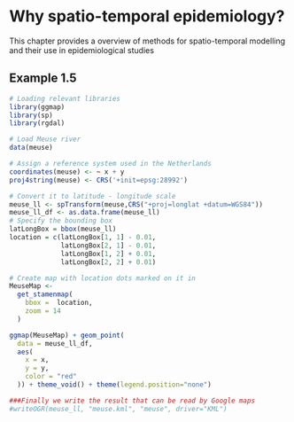 # Why spatio-temporal epidemiology? {#why}

This chapter provides a overview of methods for spatio-temporal modelling and their use in epidemiological studies 


## Example 1.5 {-}

```r
# Loading relevant libraries
library(ggmap)
library(sp)
library(rgdal)

# Load Meuse river 
data(meuse)

```


```r

# Assign a reference system used in the Netherlands
coordinates(meuse) <- ~ x + y
proj4string(meuse) <- CRS('+init=epsg:28992') 

# Convert it to latitude - longitude scale
meuse_ll <- spTransform(meuse,CRS("+proj=longlat +datum=WGS84"))
meuse_ll_df <- as.data.frame(meuse_ll)
# Specify the bounding box 
latLongBox = bbox(meuse_ll)
location = c(latLongBox[1, 1] - 0.01,
             latLongBox[2, 1] - 0.01,
             latLongBox[1, 2] + 0.01,
             latLongBox[2, 2] + 0.01)

# Create map with location dots marked on it in
MeuseMap <-
  get_stamenmap(
    bbox =  location,
    zoom = 14
  )

ggmap(MeuseMap) + geom_point(
  data = meuse_ll_df,
  aes(
    x = x,
    y = y, 
    color = "red"
  )) + theme_void() + theme(legend.position="none")


```
```r
###Finally we write the result that can be read by Google maps
#writeOGR(meuse_ll, "meuse.kml", "meuse", driver="KML")

```

